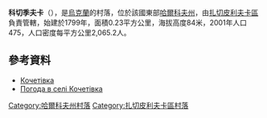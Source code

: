 {{coord|49|13|20|N|35|14|7|E|scale:100000_region:UA|display=title}}

'''科切季夫卡'''（{{lang-uk|Кочетівка}}），是[[烏克蘭|烏克蘭]]的村落，位於該國東部[[哈爾科夫州|哈爾科夫州]]，由[[扎切皮利夫卡區|扎切皮利夫卡區]]負責管轄，始建於1799年，面積0.23平方公里，海拔高度84米，2001年人口475，人口密度每平方公里2,065.2人。

==參考資料==
*[http://w1.c1.rada.gov.ua/pls/z7502/A005?rdat1=09.01.2009&rf7571=33011 Кочетівка]
* [http://weather.in.ua/ua/har'kovskaja/11854 Погода в селі Кочетівка] {{Wayback|url=http://weather.in.ua/ua/har%27kovskaja/11854 |date=20160323024823 }}

{{DEFAULTSORT:Кочетівка}}
[[Category:哈爾科夫州村落|Category:哈爾科夫州村落]]
[[Category:扎切皮利夫卡區村落|Category:扎切皮利夫卡區村落]]


{{Kharkiv-geo-stub}}